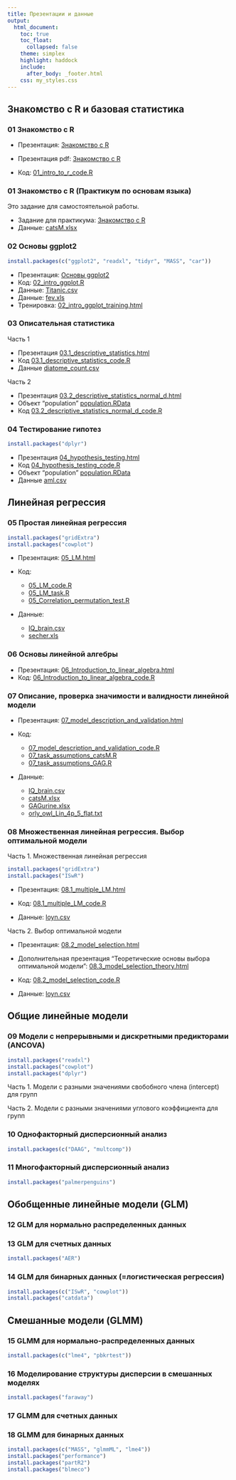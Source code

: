 ```yaml
---
title: Презентации и данные
output:
  html_document:
    toc: true
    toc_float:
      collapsed: false
    theme: simplex
    highlight: haddock
    include:
      after_body: _footer.html
    css: my_styles.css
---
```


## Знакомство с R и базовая статистика

### 01 Знакомство с R

- Презентация: [Знакомство с R](01_intro_to_r.html)
- Презентация pdf: [Знакомство с R](01_intro_to_r.pdf)

- Код: [01_intro_to_r_code.R](01_intro_to_r_code.R)

### 01 Знакомство с R (Практикум по основам языка)

Это задание для самостоятельной работы. 

- Задание для практикума: [Знакомство с R](01_intro_to_r_practice.html)
- Данные: [catsM.xlsx](data/catsM.xlsx)



### 02 Основы ggplot2

```r
install.packages(c("ggplot2", "readxl", "tidyr", "MASS", "car"))

```

- Презентация: [Основы ggplot2](02_intro_ggplot.html)
- Код: [02_intro_ggplot.R](02_intro_ggplot.R)
- Данные: [Titanic.csv](data/Titanic.csv)
- Данные: [fev.xls](data/fev.xls)
- Тренировка: [02_intro_ggplot_training.html](02_intro_ggplot_training.html)


### 03 Описательная статистика

Часть 1

- Презентация [03.1_descriptive_statistics.html](03.1_descriptive_statistics.html)
- Код [03.1_descriptive_statistics_code.R](03.1_descriptive_statistics_code.R)
- Данные [diatome_count.csv](data/diatome_count.csv)

Часть 2

- Презентация [03.2_descriptive_statistics_normal_d.html](03.2_descriptive_statistics_normal_d_version_2023.html)
- Объект "population" [population.RData](data/population.RData)
- Код [03.2_descriptive_statistics_normal_d_code.R](03.2_descriptive_statistics_normal_d_code.R)


### 04 Тестирование гипотез

```r
install.packages("dplyr")
```


- Презентация [04_hypothesis_testing.html](04_hypothesis_testing.html)
- Код [04_hypothesis_testing_code.R](04_hypothesis_testing_code.R)
- Объект "population" [population.RData](data/population.RData)
- Данные [aml.csv](data/aml.csv)


## Линейная регрессия

### 05 Простая линейная регрессия

```r
install.packages("gridExtra")
install.packages("cowplot")
```

- Презентация: [05_LM.html](05_LM.html)

- Код:
    + [05_LM_code.R](05_LM_code.R)
    + [05_LM_task.R](05_LM_task.R)
    + [05_Correlation_permutation_test.R](05_Correlation_permutation_test.R)

- Данные:
    + [IQ_brain.csv](data/IQ_brain.csv)
    + [secher.xls](data/secher.xls)

### 06 Основы линейной алгебры

- Презентация: [06_Introduction_to_linear_algebra.html](06_intro_to_linear_algebra.html)
- Код: [06_Introduction_to_linear_algebra_code.R](06_intro_to_linear_algebra_code.R)


### 07 Описание, проверка значимости и валидности линейной модели

- Презентация: [07_model_description_and_validation.html](07_model_description_and_validation.html)

- Код:
    + [07_model_description_and_validation_code.R](07_model_description_and_validation_code.R)
    + [07_task_assumptions_catsM.R](07_task_assumptions_catsM.R)
    + [07_task_assumptions_GAG.R](07_task_assumptions_GAG.R)
- Данные:
    + [IQ_brain.csv](data/IQ_brain.csv)
    + [catsM.xlsx](data/catsM.xlsx)
    + [GAGurine.xlsx](data/GAGurine.xlsx)
    + [orly_owl_Lin_4p_5_flat.txt](data/orly_owl_Lin_4p_5_flat.txt)


### 08 Множественная линейная регрессия. Выбор оптимальной модели

Часть 1. Множественная линейная регрессия

```r
install.packages("gridExtra")
install.packages("ISwR")
```

- Презентация: [08.1_multiple_LM.html](08.1_multiple_LM.html)

- Код: [08.1_multiple_LM_code.R](08.1_multiple_LM_code.R)
- Данные: [loyn.csv](data/loyn.csv)

Часть 2. Выбор оптимальной модели

- Презентация: [08.2_model_selection.html](08.2_model_selection.html)


- Дополнительная презентация "Теоретические основы выбора оптимальной модели": [08.3_model_selection_theory.html](08.3_model_selection_theory.html)

- Код: [08.2_model_selection_code.R](08.2_model_selection_code.R)
- Данные: [loyn.csv](data/loyn.csv)

## Общие линейные модели

### 09 Модели с непрерывными и дискретными предикторами (ANCOVA)

```r
install.packages("readxl")
install.packages("cowplot")
install.packages("dplyr")
```

Часть 1. Модели с разными значениями свобобного члена (intercept) для групп

<!-- - Презентация: [09.1_LM_with_continuous_and_discrete_predictors_2.html](09.1_LM_with_continuous_and_discrete_predictors_2.html) -->

<!-- - Код: [09.1_LM_with_continuous_and_discrete_predictors_code.R](09.1_LM_with_continuous_and_discrete_predictors_code.R) -->

<!-- - Код: [09.1_LM_with_continuous_and_discrete_predictors_code_ANCOVA.R](09.1_LM_with_continuous_and_discrete_predictors_code_ANCOVA.R) -->

<!-- - Данные: -->
<!--     + [goats.xlsx](data/goats.xlsx) -->
<!--     + [tlc.csv](data/tlc.csv) -->
<!--     + [Puromycin.xlsx](data/Puromycin.xlsx) -->
<!--     + [birthwt.csv](data/birthwt.csv) -->

Часть 2. Модели с разными значениями углового коэффициента для групп

<!-- - Презентация: [09.2_LM_with_continuous_and_discrete_predictors_interactions.html](09.2_LM_with_continuous_and_discrete_predictors_interactions.html) -->

<!-- - Код: -->
<!--     + [09.2_LM_with_continuous_and_discrete_predictors_interactions.R](09.2_LM_with_continuous_and_discrete_predictors_interactions.R) -->
<!--     + [09.2_LM_with_continuous_and_discrete_predictors_Practicum_without_solution.R](09.2_LM_with_continuous_and_discrete_predictors_Practicum_without_solution.R) -->

<!-- + [09.2_LM_with_continuous_and_discrete_predictors_Practicum_solution.R](09.2_LM_with_continuous_and_discrete_predictors_Practicum.R) -->

<!-- - Данные: -->
<!--     + [loyn.csv](data/loyn.csv) -->
<!--     + [birthwt.csv](data/birthwt.csv) -->


### 10 Однофакторный дисперсионный анализ

```r
install.packages(c("DAAG", "multcomp"))
```

<!-- - Презентация: [10_anova.html](10_anova.html) -->
<!-- - Код: -->
<!--     + [10_anova_code.R](10_anova_code.R) -->
<!--     + [10_anova_practice_chicks.R](10_anova_practice_chicks.R) -->
<!--     + [10_anova_practice_tomato.R](10_anova_practice_tomato.R) -->
<!-- - Данные: -->
<!--     + [chickwts.csv](data/chickwts.csv) -->
<!--     + [tomato.csv](data/tomato.csv) -->

### 11 Многофакторный дисперсионный анализ

```r
install.packages("palmerpenguins")
```

<!-- - Презентация: [11_two-way_anova_and_interactions.html](11_two-way_anova_and_interactions.html) -->
<!-- - Код: -->
<!--     + [11_two-way_anova_and_interactions_code.R](11_two-way_anova_and_interactions_code.R) -->
<!--     + [11_two-way_anova_practice_ants.R](11_two-way_anova_practice_ants.R) -->
<!--     + [11_two-way_anova_practice_rice.R](11_two-way_anova_practice_rice.R) -->
<!-- - Данные: -->
<!--     + [rice.csv](data/rice.csv) -->
<!--     + [SandwichAnts.csv](data/SandwichAnts.csv) -->


## Обобщенные линейные модели (GLM)

### 12 GLM для нормально распределенных данных

<!-- - Презентация: [12_GLM_gaussian.html](12_GLM_gaussian.html) -->
<!-- - Код: -->
<!--     + [12_GLM_gaussian_code.R](12_GLM_gaussian_code.R) -->
<!--     + [12_GLM_gaussian_practice_birds.R](12_GLM_gaussian_practice_birds.R) -->
<!--     + [12_GLM_gaussian_practice_cystfibr.R](12_GLM_gaussian_practice_cystfibr.R) -->

### 13 GLM для счетных данных

```r
install.packages("AER")
```

<!-- - Презентация: [13_GLM_count.html](13_GLM_count.html) -->
<!-- - Код: [13_GLM_count_code.R](13_GLM_count_code.R) -->
<!-- - Данные: [Pollinators_Montero-Castano, Vila, 2015.xlsx](data/Pollinators_Montero-Castano, Vila, 2015.xlsx) -->
<!-- - Код задания: [13_GLM_count_practice.R](13_GLM_count_practice.R) -->

<!-- - Примерное решение: -->
<!-- [13_GLM_count_practice_solution.R](13_GLM_count_practice_solution.R) -->

### 14 GLM для бинарных данных (=логистическая регрессия)

```r
install.packages(c("ISwR", "cowplot"))
install.packages("catdata")
```

<!-- - Презентация: [14_GLM_binary.pdf](14_GLM_binary.pdf) -->

<!-- - Код: [14_GLM_binary_code.R](14_GLM_binary_code.R) -->
<!-- - Задание: [14_GLM_binary_training.R](14_GLM_binary_training.R) -->

<!-- - Данные: -->
<!--     + [aster_mussel.csv](data/aster_mussel.csv) -->
<!--     + [polis.csv](data/polis.csv) -->
<!--     + [ICU.csv](data/ICU.csv) -->


## Смешанные модели (GLMM)

### 15 GLMM для нормально-распределенных данных

```r
install.packages(c("lme4", "pbkrtest"))
```

<!-- - Презентация: -->
<!--     + [15.1_GLMM_gaussian_random_intercept_slope.html](15.1_GLMM_gaussian_random_intercept_slope.html) -->
<!--     + [15.2_GLMM_gaussian_nested.html](15.2_GLMM_gaussian_nested.html) -->

<!-- - Код: -->
<!--     + [15.1_GLMM_gaussian_random_intercept_slope_code.R](15.1_GLMM_gaussian_random_intercept_slope_code.R) -->
<!--     + [15.2_GLMM_gaussian_nested_code.R](15.2_GLMM_gaussian_nested_code.R) -->
<!-- - Данные: [Grazing_native_plants_Gennet_et_al._2017_S1.xlsx](data/Grazing_native_plants_Gennet_et_al._2017_S1.xlsx) -->
<!-- - Задание: -->
<!--     + Код: [15.GLMM_gaussian_choccake_practice.R](15.GLMM_gaussian_choccake_practice.R) -->
<!--     + Данные: [choccake.csv](data/choccake.csv) -->

<!--     + Решение (частичное): [15.GLMM_gaussian_choccake_solution.R](15.GLMM_gaussian_choccake_solution.R) -->

<!-- - Демонстрация LRT при помощи бутстрепа: [15.1_GLMM_gaussian_bootstrap_demo_sleepstudy.R](15.1_GLMM_gaussian_bootstrap_demo_sleepstudy.R) -->


### 16 Моделирование структуры дисперсии в смешанных моделях

```r
install.packages("faraway")
```
<!-- - Презентация: [16_variance_structure.html](16_variance_structure.html) -->
<!-- - Код: [16_variance_structure_code.R](16_variance_structure_code.R) -->
<!-- - Код: [16_variance_structure_code_practice.R](16_variance_structure_code_practice.R) -->
<!-- - Данные: -->
<!--     + [mussel_juv_ad.csv](data/mussel_juv_ad.csv) -->





### 17 GLMM для счетных данных

<!-- - Презентация: [17_GLMM_count.html](17_GLMM_count.html) -->

<!-- ```{r eval=FALSE} -->
<!-- install.packages("mgcv") -->
<!-- install.packages("gratia") -->
<!-- ``` -->


<!-- - Код: -->
<!--     + [17_GLMM_count_code.R](17_GLMM_count_code.R) -->
<!--     + Задание [17_GLMM_count_Ants_practice.R](17_GLMM_count_Ants_practice.R) -->

<!-- + Решение [17_GLMM_count_Ants_practice_solution.R](17_GLMM_count_Ants_practice_solution.R) -->

<!-- - Данные: -->
<!--     + [Roulin_Bersier_2007_Owls.csv](data/Roulin_Bersier_2007_Owls.csv) -->
<!--     + [Morris_2015_Ants.xlsx](data/Morris_2015_Ants.xlsx) -->

<!-- - [Ссылка на видео с хорошим объяснением GAM](https://www.youtube.com/watch?v=sgw4cu8hrZM) -->



### 18 GLMM для бинарных данных

```r
install.packages(c("MASS", "glmmML", "lme4"))
install.packages("performance")
install.packages("partR2")
install.packages("blmeco")

```


<!-- - Презентация: [18_GLMM_binary.pdf](18_GLMM_binary.pdf) -->

<!-- - Старая презентация, в которой есть разбор самостоятельной работы про балянусов: [15_GLMM_binary_old_presentaton.html](15_GLMM_binary_old_presentaton.html) -->



<!-- - Код: [18_GLMM_binary_code.R](18_GLMM_binary_code.R) -->
<!-- - Данные: -->
<!--     + [aster_mussel_full.csv](data/aster_mussel_full.csv) -->
<!--     + [aster_mussel.csv](data/aster_mussel.csv) -->
<!--     + [myt_gen_morph.csv](data/myt_gen_morph.csv) -->
<!--     + [Yakovis2.csv](data/Yakovis2.csv) -->
